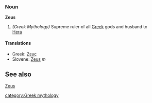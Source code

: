 === Noun ===
'''Zeus'''

#''(Greek Mythology)'' Supreme ruler of all [[Greek]] gods and husband to [[Hera]]

====Translations====
*Greek: [[Ζευς]]
*Slovene: [[Zeus]] ''m''

==See also==
[[w:Zeus|Zeus]]

[[category:Greek mythology]]